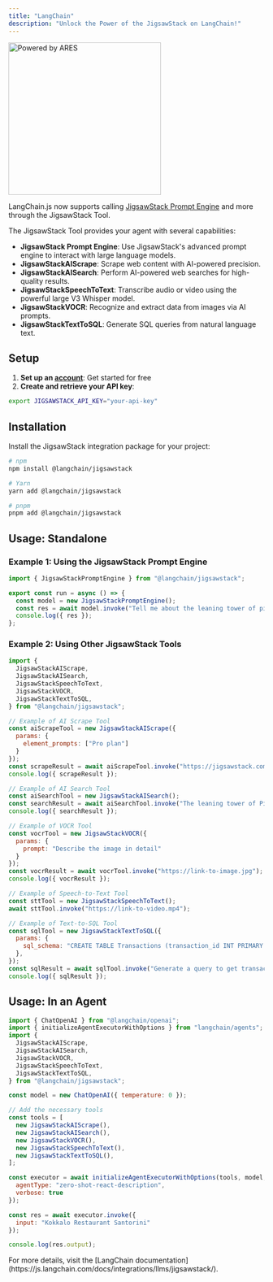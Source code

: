 ```yaml
---
title: "LangChain"
description: "Unlock the Power of the JigsawStack on LangChain!"
---
```


<img
  className="mx-auto"
  src="/images/langchain.png"
  alt="Powered by ARES"
  height="300"
  width="300"
/>

LangChain.js now supports calling [JigsawStack Prompt Engine](https://docs.jigsawstack.com/examples/ai/prompt-engine) and more through the JigsawStack Tool.

The JigsawStack Tool provides your agent with several capabilities:

* **JigsawStack Prompt Engine**: Use JigsawStack's advanced prompt engine to interact with large language models.
* **JigsawStackAIScrape**: Scrape web content with AI-powered precision.
* **JigsawStackAISearch**: Perform AI-powered web searches for high-quality results.
* **JigsawStackSpeechToText**: Transcribe audio or video using the powerful large V3 Whisper model.
* **JigsawStackVOCR**: Recognize and extract data from images via AI prompts.
* **JigsawStackTextToSQL**: Generate SQL queries from natural language text.

## Setup

1. **Set up an [account](https://jigsawstack.com/)**: Get started for free
2. **Create and retrieve your API key**:

```bash
export JIGSAWSTACK_API_KEY="your-api-key"
```

## Installation

Install the JigsawStack integration package for your project:

```bash
# npm
npm install @langchain/jigsawstack

# Yarn
yarn add @langchain/jigsawstack

# pnpm
pnpm add @langchain/jigsawstack
```

## Usage: Standalone

### Example 1: Using the JigsawStack Prompt Engine

```javascript
import { JigsawStackPromptEngine } from "@langchain/jigsawstack";

export const run = async () => {
  const model = new JigsawStackPromptEngine();
  const res = await model.invoke("Tell me about the leaning tower of pisa?\nAnswer:");
  console.log({ res });
};
```

### Example 2: Using Other JigsawStack Tools

```javascript
import {
  JigsawStackAIScrape,
  JigsawStackAISearch,
  JigsawStackSpeechToText,
  JigsawStackVOCR,
  JigsawStackTextToSQL,
} from "@langchain/jigsawstack";

// Example of AI Scrape Tool
const aiScrapeTool = new JigsawStackAIScrape({
  params: {
    element_prompts: ["Pro plan"]
  }
});
const scrapeResult = await aiScrapeTool.invoke("https://jigsawstack.com/pricing");
console.log({ scrapeResult });

// Example of AI Search Tool
const aiSearchTool = new JigsawStackAISearch();
const searchResult = await aiSearchTool.invoke("The leaning tower of Pisa");
console.log({ searchResult });

// Example of VOCR Tool
const vocrTool = new JigsawStackVOCR({
  params: {
    prompt: "Describe the image in detail"
  }
});
const vocrResult = await vocrTool.invoke("https://link-to-image.jpg");
console.log({ vocrResult });

// Example of Speech-to-Text Tool
const sttTool = new JigsawStackSpeechToText();
await sttTool.invoke("https://link-to-video.mp4");

// Example of Text-to-SQL Tool
const sqlTool = new JigsawStackTextToSQL({
  params: {
    sql_schema: "CREATE TABLE Transactions (transaction_id INT PRIMARY KEY, user_id INT NOT NULL, ... )",
  },
});
const sqlResult = await sqlTool.invoke("Generate a query to get transactions exceeding $10,000.");
console.log({ sqlResult });
```

## Usage: In an Agent

```javascript
import { ChatOpenAI } from "@langchain/openai";
import { initializeAgentExecutorWithOptions } from "langchain/agents";
import {
  JigsawStackAIScrape,
  JigsawStackAISearch,
  JigsawStackVOCR,
  JigsawStackSpeechToText,
  JigsawStackTextToSQL,
} from "@langchain/jigsawstack";

const model = new ChatOpenAI({ temperature: 0 });

// Add the necessary tools
const tools = [
  new JigsawStackAIScrape(),
  new JigsawStackAISearch(),
  new JigsawStackVOCR(),
  new JigsawStackSpeechToText(),
  new JigsawStackTextToSQL(),
];

const executor = await initializeAgentExecutorWithOptions(tools, model, {
  agentType: "zero-shot-react-description",
  verbose: true
});

const res = await executor.invoke({
  input: "Kokkalo Restaurant Santorini"
});

console.log(res.output);
```
<Info>
For more details, visit the [LangChain documentation](https://js.langchain.com/docs/integrations/llms/jigsawstack/).
</Info>